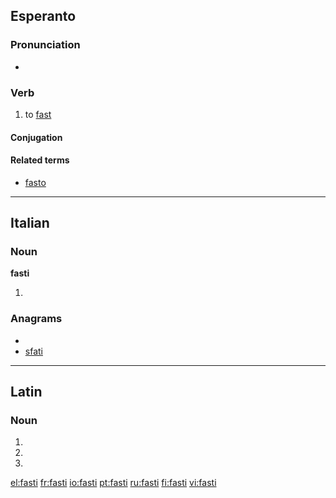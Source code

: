 ==Esperanto==

===Pronunciation===
* {{IPA|/ˈfasti/|lang=eo}}

===Verb===
{{eo-verb|fast}}

# to [[fast]]

====Conjugation====
{{eo-conj|fast|intr=yes}}

====Related terms====
* [[fasto]]

----

==Italian==

===Noun===
'''fasti''' {{m}}

# {{plural of|[[fasto]]|lang=it}}

===Anagrams===
* {{alphagram|afist}}
* [[sfati#Italian|sfati]]

----

==Latin==

===Noun===
{{la-noun-form|fastī}}

# {{inflection of|fastus|fastus|nom|p|lang=la}}
# {{inflection of|fastus|fastus|gen|s|lang=la}}
# {{inflection of|fastus|fastus|voc|p|lang=la}}
{{count page|[[Wiktionary:Page count]]}}

[[el:fasti]]
[[fr:fasti]]
[[io:fasti]]
[[pt:fasti]]
[[ru:fasti]]
[[fi:fasti]]
[[vi:fasti]]